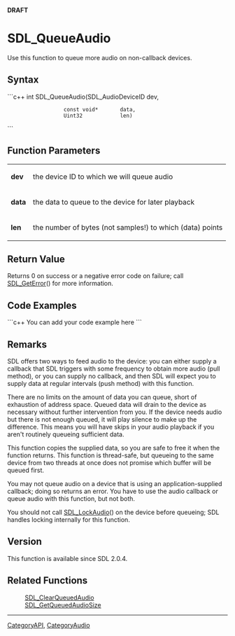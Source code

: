 <!-- pragma section-numbers off -->
<!-- pragma camelcase off -->
'''DRAFT'''

<!-- #*^*^*^*^*See http://wiki.libsdl.org/moin.cgi/SGFunctions for details on editing this page*^*^*^*^* -->


= SDL_QueueAudio =
Use this function to queue more audio on non-callback devices.




== Syntax ==
```c++
int SDL_QueueAudio(SDL_AudioDeviceID dev,
                   const void*       data,
                   Uint32            len)
```


== Function Parameters ==
{|
|'''dev'''
|the device ID to which we will queue audio
|-
|'''data'''
|the data to queue to the device for later playback
|-
|'''len'''
|the number of bytes (not samples!) to which (data) points
|}


== Return Value ==
Returns 0 on success or a negative error code on failure; call [[SDL_GetError]]() for more information.


== Code Examples ==
```c++
You can add your code example here
```

<!-- #Leave this section as-is unless you have a code example to put in.  In that case, replace You can add your code example here with your code example following the Style Guide instructions.  Leave the rest of the markup alone and delete this comment. -->


== Remarks ==
SDL offers two ways to feed audio to the device: you can either supply a callback that SDL triggers with some frequency to obtain more audio (pull method), or you can supply no callback, and then SDL will expect you to supply data at regular intervals (push method) with this function.

There are no limits on the amount of data you can queue, short of exhaustion of address space. Queued data will drain to the device as necessary without further intervention from you. If the device needs audio but there is not enough queued, it will play silence to make up the difference. This means you will have skips in your audio playback if you aren't routinely queueing sufficient data.

This function copies the supplied data, so you are safe to free it when the function returns. This function is thread-safe, but queueing to the same device from two threads at once does not promise which buffer will be queued first.

You may not queue audio on a device that is using an application-supplied callback; doing so returns an error. You have to use the audio callback or queue audio with this function, but not both.

You should not call [[SDL_LockAudio]]() on the device before queueing; SDL handles locking internally for this function.


== Version ==
This function is available since SDL 2.0.4.


== Related Functions ==
:[[SDL_ClearQueuedAudio]]
:[[SDL_GetQueuedAudioSize]]
<!-- #Remove this section if empty -->

----
[[CategoryAPI]], [[CategoryAudio]]
<!-- #See the Style Guide for instructions on editing the footer. -->
